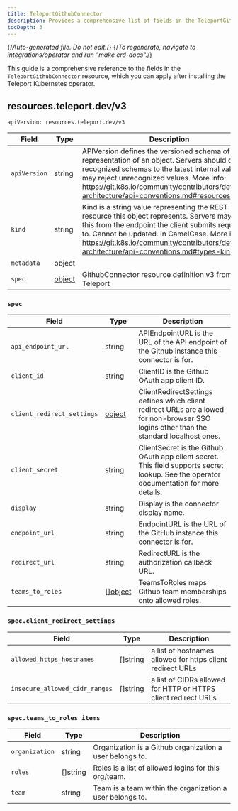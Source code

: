 ```yaml
---
title: TeleportGithubConnector
description: Provides a comprehensive list of fields in the TeleportGithubConnector resource available through the Teleport Kubernetes operator
tocDepth: 3
---
```


{/*Auto-generated file. Do not edit.*/}
{/*To regenerate, navigate to integrations/operator and run "make crd-docs".*/}

This guide is a comprehensive reference to the fields in the `TeleportGithubConnector`
resource, which you can apply after installing the Teleport Kubernetes operator.


## resources.teleport.dev/v3

`apiVersion: resources.teleport.dev/v3`

|Field|Type|Description|
|---|---|---|
|`apiVersion`|string|APIVersion defines the versioned schema of this representation of an object. Servers should convert recognized schemas to the latest internal value, and may reject unrecognized values. More info: https://git.k8s.io/community/contributors/devel/sig-architecture/api-conventions.md#resources|
|`kind`|string|Kind is a string value representing the REST resource this object represents. Servers may infer this from the endpoint the client submits requests to. Cannot be updated. In CamelCase. More info: https://git.k8s.io/community/contributors/devel/sig-architecture/api-conventions.md#types-kinds|
|`metadata`|object||
|`spec`|[object](#spec)|GithubConnector resource definition v3 from Teleport|

### `spec`

|Field|Type|Description|
|---|---|---|
|`api_endpoint_url`|string|APIEndpointURL is the URL of the API endpoint of the Github instance this connector is for.|
|`client_id`|string|ClientID is the Github OAuth app client ID.|
|`client_redirect_settings`|[object](#specclient_redirect_settings)|ClientRedirectSettings defines which client redirect URLs are allowed for non-browser SSO logins other than the standard localhost ones.|
|`client_secret`|string|ClientSecret is the Github OAuth app client secret. This field supports secret lookup. See the operator documentation for more details.|
|`display`|string|Display is the connector display name.|
|`endpoint_url`|string|EndpointURL is the URL of the GitHub instance this connector is for.|
|`redirect_url`|string|RedirectURL is the authorization callback URL.|
|`teams_to_roles`|[][object](#specteams_to_roles-items)|TeamsToRoles maps Github team memberships onto allowed roles.|

### `spec.client_redirect_settings`

|Field|Type|Description|
|---|---|---|
|`allowed_https_hostnames`|[]string|a list of hostnames allowed for https client redirect URLs|
|`insecure_allowed_cidr_ranges`|[]string|a list of CIDRs allowed for HTTP or HTTPS client redirect URLs|

### `spec.teams_to_roles items`

|Field|Type|Description|
|---|---|---|
|`organization`|string|Organization is a Github organization a user belongs to.|
|`roles`|[]string|Roles is a list of allowed logins for this org/team.|
|`team`|string|Team is a team within the organization a user belongs to.|

